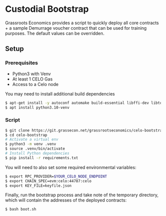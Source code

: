 
# Custodial Bootstrap

Grassroots Economics provides a script to quickly deploy all core contracts + a sample Demurrage voucher contract that can be used for training purposes. The default values can be overridden.

## Setup

### Prerequisites

- Python3 with Venv
- At least 1 CELO Gas
- Access to a Celo node

<Callout type="info" emoji="ℹ️">
  You may need to install additional build dependencies
</Callout>

```bash
$ apt-get install -y autoconf automake build-essential libffi-dev libtool pkg-config python3-dev
$ apt install python3.10-venv
```

### Script

```bash
$ git clone https://git.grassecon.net/grassrootseconomics/celo-bootstrap.git
$ cd celo-bootstrap
# Activate a virtual env
$ python3 -m venv .venv
$ source .venv/bin/activate
# Install Python dependencies
$ pip install -r requirements.txt
```

You will need to also set some required environmental variables:


```bash
$ export RPC_PROVIDER=$YOUR_CELO_NODE_ENDPOINT
$ export CHAIN_SPEC=evm:celo:44787:celo
$ export KEY_FILE=keyfile.json
```

Finally, run the bootstrap process and take note of the temporary directory, which will contain the addresses of the deployed contracts:

```bash
$ bash boot.sh
```


